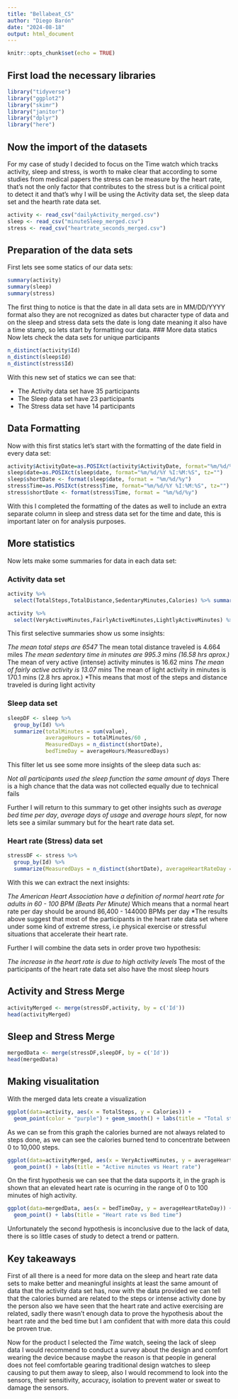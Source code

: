 ```yaml
---
title: "Bellabeat_CS"
author: "Diego Barón"
date: "2024-08-18"
output: html_document
---
```


```r
knitr::opts_chunk$set(echo = TRUE)
```
## First load the necessary libraries
```r
library("tidyverse")
library("ggplot2")
library("skimr")
library("janitor")
library("dplyr")
library("here")
```
## Now the import of the datasets
For my case of study I decided to focus on the Time watch which tracks activity, sleep and stress, is worth to make clear that according to some studies from medical papers the stress can be measure by the heart rate, that's not the only factor that contributes to the stress but is a critical point to detect it and that's why I will be using the Activity data set, the sleep data set and the hearth rate data set.
```r
activity <- read_csv("dailyActivity_merged.csv")
sleep <- read_csv("minuteSleep_merged.csv")
stress <- read_csv("heartrate_seconds_merged.csv")
```
## Preparation of the data sets
First lets see some statics of our data sets:
```r
summary(activity)
summary(sleep)
summary(stress)
```
The first thing to notice is that the date in all data sets are in MM/DD/YYYY format also they are not recognized as dates but character type of data and on the sleep and stress data sets the date is long date meaning it also have a time stamp, so lets start by formatting our data.
### More data statics
Now lets check the data sets for unique participants
```r
n_distinct(activity$Id)
n_distinct(sleep$Id)
n_distinct(stress$Id)
```
With this new set of statics we can see that:

* The Activity data set have 35 participants
* The Sleep data set have 23 participants
* The Stress data set have 14 participants

## Data Formatting
Now with this first statics let's start with the formatting of the date field in every data set:
```r
activity$ActivityDate=as.POSIXct(activity$ActivityDate, format="%m/%d/%Y", tz=Sys.timezone())
sleep$date=as.POSIXct(sleep$date, format="%m/%d/%Y %I:%M:%S", tz="")
sleep$shortDate <- format(sleep$date, format = "%m/%d/%y")
stress$Time=as.POSIXct(stress$Time, format="%m/%d/%Y %I:%M:%S", tz="")
stress$shortDate <- format(stress$Time, format = "%m/%d/%y")
```
With this I completed the formatting of the dates as well to include an extra separate column in sleep and stress data set for the time and date, this is important later on for analysis purposes.

## More statistics
Now lets make some summaries for data in each data set:

### Activity data set
```r
activity %>% 
  select(TotalSteps,TotalDistance,SedentaryMinutes,Calories) %>% summary()
```
```r
activity %>% 
  select(VeryActiveMinutes,FairlyActiveMinutes,LightlyActiveMinutes) %>% summary()
```
This first selective summaries show us some insights:

*The mean total steps are 6547
*The mean total distance traveled is 4.664 miles
*The mean sedentary time in minutes are 995.3 mins (16.58 hrs aprox.)
*The mean of very active (intense) activity minutes is 16.62 mins
*The mean of fairly active activity is 13.07 mins
*The mean of light activity in minutes is 170.1 mins (2.8 hrs aprox.)
*This means that most of the steps and distance traveled is during light activity

### Sleep data set
```r
sleepDF <- sleep %>% 
  group_by(Id) %>% 
  summarize(totalMinutes = sum(value),
            averageHours = totalMinutes/60 ,
            MeasuredDays = n_distinct(shortDate),
            bedTimeDay = averageHours/MeasuredDays)
```
This filter let us see some more insights of the sleep data such as:

*Not all participants used the sleep function the same amount of days
*There is a high chance that the data was not collected equally due to technical fails

Further I will return to this summary to get other insights such as *average bed time per day*, *average days of usage*
and *average hours slept*, for now lets see a similar summary but for the heart rate data set.

### Heart rate (Stress) data set
```r
stressDF <- stress %>% 
  group_by(Id) %>% 
  summarize(MeasuredDays = n_distinct(shortDate), averageHeartRateDay = sum(Value)/MeasuredDays)
```
With this we can extract the next insights:

*The American Heart Association have a definition of normal heart rate for adults in 60 - 100 BPM (Beats Per Minute)
*Which means that a normal heart rate per day should be around 86,400 - 144000 BPMs per day
*The results above suggest that most of the participants in the heart rate data set where under some kind of extreme stress, i.e physical exercise or stressful situations that accelerate their heart rate.

Further I will combine the data sets in order prove two hypothesis:

*The increase in the heart rate is due to high activity levels
*The most of the participants of the heart rate data set also have the most sleep hours

## Activity and Stress Merge
```r
activityMerged <- merge(stressDF,activity, by = c('Id'))
head(activityMerged)
```

## Sleep and Stress Merge
```r
mergedData <- merge(stressDF,sleepDF, by = c('Id'))
head(mergedData)
```
## Making visualitation

With the merged data lets create a visualization

```r
ggplot(data=activity, aes(x = TotalSteps, y = Calories)) +
  geom_point(color = "purple") + geom_smooth() + labs(title = "Total steps vs calories")
```

As we can se from this graph the calories burned are not always related to steps done, as we can see the calories burned
tend to concentrate between 0 to 10,000 steps.

```r
ggplot(data=activityMerged, aes(x = VeryActiveMinutes, y = averageHeartRateDay)) +
  geom_point() + labs(title = "Active minutes vs Heart rate")
```

On the first hypothesis we can see that the data supports it, in the graph is shown that an elevated heart rate is ocurring
in the range of 0 to 100 minutes of high activity.

```r
ggplot(data=mergedData, aes(x = bedTimeDay, y = averageHeartRateDay)) +
  geom_point() + labs(title = "Heart rate vs Bed time")
```

Unfortunately the second hypothesis is inconclusive due to the lack of data, there is so little cases of study to detect
a trend or pattern.

## Key takeaways
First of all there is a need for more data on the sleep and heart rate data sets to make better and meaningful insights
at least the same amount of data that the activity data set has, now with the data provided we can tell that the calories
burned are related to the steps or intense activity done by the person also we have seen that the heart rate and active exercising are related, sadly there wasn't enough data to prove the hypothesis about the heart rate and the bed time but I am confident that with more data this could be proven true.

Now for the product I selected the *Time* watch, seeing the lack of sleep data I would recommend to conduct a survey about the design and comfort wearing the device because maybe the reason is that people in general does not feel comfortable gearing traditional design watches to sleep causing to put them away to sleep, also I would recommend to look into the sensors, their sensitivity, accuracy, isolation to prevent water or sweat to damage the sensors.